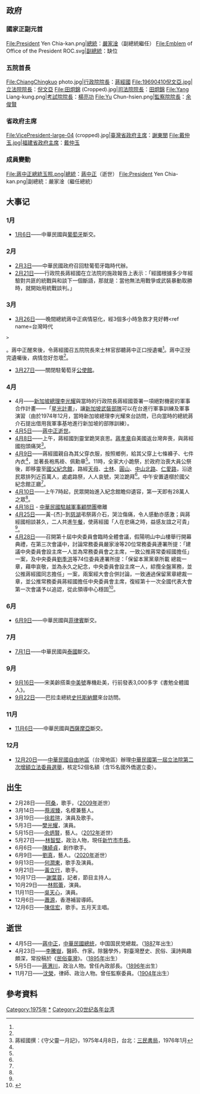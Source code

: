 {{TaiwanYearTOC|1975}}
{{C21YearInTopic|1975年}}

==政府==
===國家正副元首===
<gallery>
File:President Yen Chia-kan.png|[[中華民國總統|總統]]：[[嚴家淦|嚴家淦]]（副總統繼任）
File:Emblem of Office of the President ROC.svg|[[中華民國副總統|副總統]]：缺位
</gallery>
===五院首長===
<gallery>
File:ChiangChingkuo photo.jpg|[[行政院院長|行政院院長]]：[[蔣經國|蔣經國]]
File:19690410倪文亞.jpg|[[立法院院長|立法院院長]]：[[倪文亞|倪文亞]]
File:田炯錦 (Cropped).jpg|[[司法院院長|司法院院長]]：[[田炯錦|田炯錦]]
File:Yang Liang-kung.png|[[考試院院長|考試院院長]]：[[楊亮功|楊亮功]]
File:Yu Chun-hsien.png|[[監察院院長|監察院院長]]：[[余俊賢|余俊賢]]
</gallery>

===省政府主席===
<gallery>
File:VicePresident-large-04 (cropped).jpg|[[臺灣省政府主席|臺灣省政府主席]]：[[謝東閔_(台灣)|謝東閔]]
File:戴仲玉.jpg|[[福建省政府主席|福建省政府主席]]：[[戴仲玉|戴仲玉]]
</gallery>

===成員變動===
<gallery>
File:蔣中正總統玉照.png|總統：[[蔣中正|蔣中正]]（逝世）
File:President Yen Chia-kan.png|副總統：嚴家淦（繼任總統）
</gallery>

== 大事记 ==
=== 1月 ===
* [[1月6日|1月6日]]——中華民國與[[葡萄牙|葡萄牙]]斷交。

=== 2月 ===
* [[2月3日|2月3日]]——中華民國政府召回駐葡萄牙臨時代辦。
* [[2月21日|2月21日]]——行政院長蔣經國在立法院的施政報告上表示：「經國根據多少年經驗對共匪的統戰與和談下一個斷語，那就是：當他無法用戰爭或武裝暴動取勝時，就開始用統戰談判。」

=== 3月 ===
* [[3月26日|3月26日]]——晚間總統蔣中正病情惡化，經3個多小時急救才見好轉<ref name=台灣時代
 >{{cite book |author=李松林 |title=《蔣介石的台灣時代》 |location=台北|publisher=風雲時代出版 |year=1993 |isbn=9576454166 }}</ref>{{rp|467}}。蔣中正醒來後，令蔣經國召五院院長來士林官邸聽蔣中正口授遺囑<ref name= 台灣時代 />{{rp|467}}。蔣中正授完遺囑後，病情忽好忽壞<ref name=台灣時代 />{{rp|467}}。
* [[3月27日|3月27日]]——關閉駐葡萄牙[[外交代表機構#公使馆|公使館]]。

=== 4月 ===
* 4月——[[新加坡總理|新加坡總理]][[李光耀|李光耀]]與當時的行政院長蔣經國簽署一項絕對機密的軍事合作計畫——「[[星光計畫|星光計畫]]」，讓[[新加坡武裝部隊|新加坡武裝部隊]]可以在台進行軍事訓練及軍事演習（由於1974年12月，當時新加坡總理李光耀來台訪問，已向當時的總統蔣介石提出借用我軍事基地進行新加坡的部隊訓練）。
* [[4月5日|4月5日]]——[[蔣中正逝世|蔣中正逝世]]。
* [[4月8日|4月8日]]——上午，蔣經國到靈堂跪哭哀思。[[蔣孝章|蔣孝章]]自美國返台灣奔喪，與蔣經國抱頭痛哭<ref name=守 >蔣經國撰：《守父靈一月記》，1975年4月8日，台北：[[三民書局|三民書局]]，1976年1月</ref>{{rp|3}}。
* [[4月9日|4月9日]]——蔣經國親自為其父穿衣服，按照鄉例，給其父穿上七條褲子、七件內衣<ref name=台灣時代 />{{rp|481}}，並著長袍馬褂、佩勳章<ref name=守 />{{rp|3}}。11時，全家大小跪祭，於政府治喪大員公祭後，即移靈至[[國立國父紀念館|國父紀念館]]，路經[[天母|天母]]、[[士林區|士林]]、[[圓山|圓山]]、[[中山北路_(臺北市)|中山北路]]、[[仁愛路_(臺北市)|仁愛路]]，沿途民眾排列近百萬人，處處路祭，人人哀號，哭泣跪拜<ref name=守 />{{rp|3}}。中午安置遺槨於國父紀念館正廳<ref name=守 />{{rp|3}}。
* [[4月10日|4月10日]]——上午7時起，民眾開始進入紀念館瞻仰遺容，第一天即有28萬人之眾<ref name=守 />{{rp|4}}。
* [[4月18日|4月18日]] - [[中華民國駐越軍事顧問團|中華民國駐越軍事顧問團]]撤離
* [[4月25日|4月25日]]——黃-{杰}-到[[慈湖陵寢|慈湖]]弔祭蔣介石，哭泣傷痛，令人感動亦感激；與蔣經國相談甚久，二人共進[[午餐|午餐]]，使蔣經國「人在悲痛之時，益感友誼之可貴」<ref name=守 />{{rp|16}}。
* [[4月28日|4月28日]]——召開第十屆中央委員會臨時全體會議，假陽明山中山樓舉行開幕典禮，在第三次會議中，討論常務委員嚴家淦等20位常務委員連署所提：「建議中央委員會設主席一人並為常務委員會之主席，一致公推蔣常委經國擔任」一案，及中央委員[[劉季洪|劉季洪]]等74位委員連署所提：「保留本黨黨章所載 總裁一章，藉申哀敬，並為永久之紀念，中央委員會設主席一人，綜攬全盤黨務，並公推蔣經國同志擔任」一案，兩案經大會合併討論，一致通過保留黨章總裁一章，並公推常務委員蔣經國擔任中央委員會主席，復經第十一次全國代表大會第一次會議予以追認，從此領導中心穩固<ref>{{cite book |author=郭庭鈺編著 |title=《中國現代史》 |location=台北市 |publisher=正中書局 |year=1980 }}</ref>{{rp|518}}。

=== 6月 ===
* [[6月9日|6月9日]]——中華民國與[[菲律賓|菲律賓]]斷交。

=== 7月 ===
* [[7月1日|7月1日]]——中華民國與[[泰國|泰國]]斷交。

=== 9月 ===
* [[9月16日|9月16日]]——宋美齡搭乘[[中美號|中美號]]專機赴美，行前發表3,000多字《書勉全體國人》。
* [[9月22日|9月22日]]——巴拉圭總統[[史托斯納爾|史托斯納爾]]來台訪問。

=== 11月 ===
* [[11月6日|11月6日]]——中華民國與[[西薩摩亞|西薩摩亞]]斷交。

=== 12月 ===
* [[12月20日|12月20日]]——[[中華民國自由地區|中華民國自由地區]]（台灣地區）辦理[[1975年中華民國立法委員選舉|中華民國第一屆立法院第二次增額立法委員選舉]]，核定52個名額（含15名國外僑選立委）。

== 出生 ==
* 2月28日——[[阿桑|阿桑]]，歌手，（[[2009年|2009年]]逝世）
* 3月14日——[[蔡淑臻|蔡淑臻]]，名模兼藝人。
* 3月19日——[[徐若瑄|徐若瑄]]，演員及歌手。
* 5月3日——[[樊光耀|樊光耀]]，演員。
* 5月15日——[[余炳賢|余炳賢]]，藝人。（[[2012年臺灣|2012年]]逝世）
* 5月27日——[[林智堅|林智堅]]，政治人物，現任[[新竹市市長|新竹市市長]]。
* 6月6日——[[陳綺貞|陳綺貞]]，創作歌手。
* 6月9日——[[劉真_(藝人)|劉真]]，藝人。（[[2020年臺灣|2020年]]逝世）
* 9月13日——[[何潤東|何潤東]]，歌手及演員。
* 9月21日——[[黃立行|黃立行]]，歌手。
* 10月17日——[[謝葉蓉|謝葉蓉]]，記者，節目主持人。
* 10月29日——[[林熙蕾|林熙蕾]]，演員。
* 11月11日——[[吳天心|吳天心]]，演員。
* 12月6日——[[蕭源|蕭源]]，香港補習導師。
* 12月6日——[[陳信宏|陳信宏]]，歌手。五月天主唱。

== 逝世 ==
* 4月5日——[[蔣中正|蔣中正]]，[[中華民國總统|中華民國總统]]，中国国民党總裁。（[[1887年|1887]]年出生）
* 4月23日——[[李騰嶽|李騰嶽]]，醫師、作家。除醫學外，對臺灣歷史、民俗、漢詩興趣頗深，常投稿於《[[民俗臺灣|民俗臺灣]]》。（[[1895年臺灣|1895年]]出生）
* 5月5日——[[蔣渭川|蔣渭川]]，政治人物。曾任內政部長。（[[1896年臺灣|1896年]]出生）
* 11月7日——[[沈榮|沈榮]]，律師、政治人物。曾任監察委員。（[[1904年臺灣|1904年]]出生）

== 參考資料 ==
{{Reflist|2}}

{{每年台灣}}

[[Category:1975年|Category:1975年]]
[[Category:1975年台灣|*]]
[[Category:20世纪各年台湾|Category:20世纪各年台湾]]